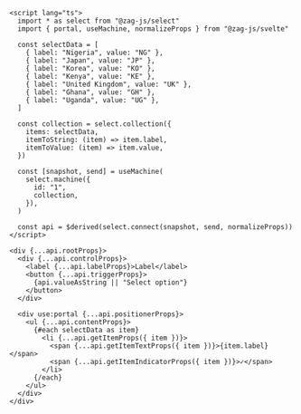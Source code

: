 ```svelte
<script lang="ts">
  import * as select from "@zag-js/select"
  import { portal, useMachine, normalizeProps } from "@zag-js/svelte"

  const selectData = [
    { label: "Nigeria", value: "NG" },
    { label: "Japan", value: "JP" },
    { label: "Korea", value: "KO" },
    { label: "Kenya", value: "KE" },
    { label: "United Kingdom", value: "UK" },
    { label: "Ghana", value: "GH" },
    { label: "Uganda", value: "UG" },
  ]

  const collection = select.collection({
    items: selectData,
    itemToString: (item) => item.label,
    itemToValue: (item) => item.value,
  })

  const [snapshot, send] = useMachine(
    select.machine({
      id: "1",
      collection,
    }),
  )

  const api = $derived(select.connect(snapshot, send, normalizeProps))
</script>

<div {...api.rootProps}>
  <div {...api.controlProps}>
    <label {...api.labelProps}>Label</label>
    <button {...api.triggerProps}>
      {api.valueAsString || "Select option"}
    </button>
  </div>

  <div use:portal {...api.positionerProps}>
    <ul {...api.contentProps}>
      {#each selectData as item}
        <li {...api.getItemProps({ item })}>
          <span {...api.getItemTextProps({ item })}>{item.label}</span>
          <span {...api.getItemIndicatorProps({ item })}>✓</span>
        </li>
      {/each}
    </ul>
  </div>
</div>
```
